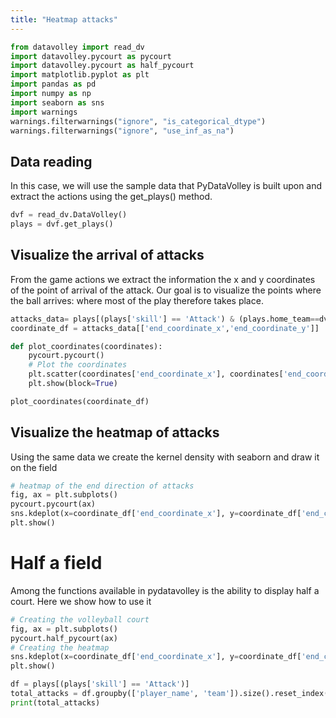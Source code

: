 ```yaml
---
title: "Heatmap attacks"
---
```


```python
from datavolley import read_dv
import datavolley.pycourt as pycourt
import datavolley.pycourt as half_pycourt 
import matplotlib.pyplot as plt
import pandas as pd
import numpy as np
import seaborn as sns
import warnings
warnings.filterwarnings("ignore", "is_categorical_dtype")
warnings.filterwarnings("ignore", "use_inf_as_na")
```

## Data reading

In this case, we will use the sample data that PyDataVolley is built upon and extract the actions using the get_plays() method.

```python
dvf = read_dv.DataVolley()
plays = dvf.get_plays()
```

## Visualize the arrival of attacks

From the game actions we extract the information the x and y coordinates of the point of arrival of the attack. Our goal is to visualize the points where the ball arrives: where most of the play therefore takes place.

```python
attacks_data= plays[(plays['skill'] == 'Attack') & (plays.home_team==dvf.home_team)] 
coordinate_df = attacks_data[['end_coordinate_x','end_coordinate_y']]

def plot_coordinates(coordinates):
    pycourt.pycourt()
    # Plot the coordinates
    plt.scatter(coordinates['end_coordinate_x'], coordinates['end_coordinate_y'], color='red')
    plt.show(block=True)

plot_coordinates(coordinate_df)
```

## Visualize the heatmap of attacks

Using the same data we create the kernel density with seaborn and draw it on the field

```python
# heatmap of the end direction of attacks
fig, ax = plt.subplots()
pycourt.pycourt(ax)
sns.kdeplot(x=coordinate_df['end_coordinate_x'], y=coordinate_df['end_coordinate_y'], ax=ax, cmap="YlOrRd", fill=True, alpha=0.5)
plt.show()

```

# Half a field

Among the functions available in pydatavolley is the ability to display half a court. Here we show how to use it

```python
# Creating the volleyball court
fig, ax = plt.subplots()
pycourt.half_pycourt(ax)
# Creating the heatmap
sns.kdeplot(x=coordinate_df['end_coordinate_x'], y=coordinate_df['end_coordinate_y'], ax=ax, cmap="YlOrRd", fill=True, alpha=0.5)
plt.show()
```

```python
df = plays[(plays['skill'] == 'Attack')]
total_attacks = df.groupby(['player_name', 'team']).size().reset_index(name='total')
print(total_attacks)
```